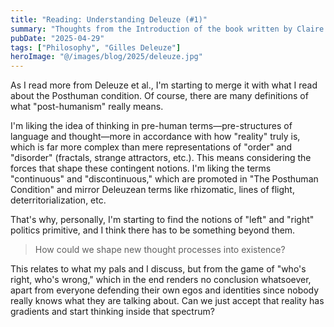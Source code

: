 ```yaml
---
title: "Reading: Understanding Deleuze (#1)"
summary: "Thoughts from the Introduction of the book written by Claire Colebrook."
pubDate: "2025-04-29"
tags: ["Philosophy", "Gilles Deleuze"]
heroImage: "@/images/blog/2025/deleuze.jpg"
---
```


As I read more from Deleuze et al., I'm starting to merge it with what I read about the Posthuman condition. Of course, there are many definitions of what "post-humanism" really means.

I'm liking the idea of thinking in pre-human terms—pre-structures of language and thought—more in accordance with how "reality" truly is, which is far more complex than mere representations of "order" and "disorder" (fractals, strange attractors, etc.). This means considering the forces that shape these contingent notions. I'm liking the terms "continuous" and "discontinuous," which are promoted in "The Posthuman Condition" and mirror Deleuzean terms like rhizomatic, lines of flight, deterritorialization, etc.

That's why, personally, I'm starting to find the notions of "left" and "right" politics primitive, and I think there has to be something beyond them.

> How could we shape new thought processes into existence?

This relates to what my pals and I discuss, but from the game of "who's right, who's wrong," which in the end renders no conclusion whatsoever, apart from everyone defending their own egos and identities since nobody really knows what they are talking about. Can we just accept that reality has gradients and start thinking inside that spectrum?